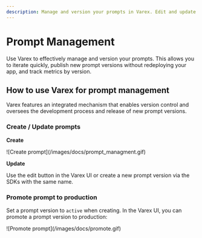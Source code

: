 ```yaml
---
description: Manage and version your prompts in Varex. Edit and update them via the UI and SDK. Retrieve the production version via the SDKs.
---
```



# Prompt Management

Use Varex to effectively manage and version your prompts. This allows you to iterate quickly, publish new prompt versions without redeploying your app, and track metrics by version.

## How to use Varex for prompt management

Varex features an integrated mechanism that enables version control and oversees the development process and release of new prompt versions.

### Create / Update prompts

**Create**


<Frame border fullWidth>
  ![Create prompt](/images/docs/prompt_managment.gif)
</Frame>


**Update**

Use the edit button in the Varex UI or create a new prompt version via the SDKs with the same name.

### Promote prompt to production

Set a prompt version to `active` when creating. In the Varex UI, you can promote a prompt version to production:

<Frame border fullWidth>
  ![Promote prompt](/images/docs/promote.gif)
</Frame>

